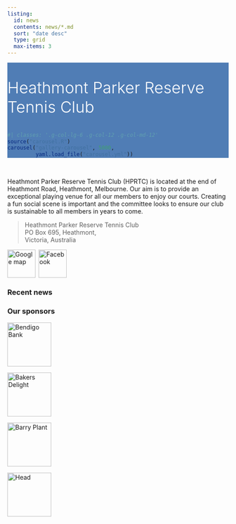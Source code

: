 ```yaml
---
listing:
  id: news
  contents: news/*.md
  sort: "date desc"
  type: grid
  max-items: 3
---
```


::: {#hero-banner .column-screen}
::: {.grid .column-page}
::: {.headline .g-col-lg-6 .g-col-12 .g-col-md-12}

::: h1
Heathmont Parker Reserve Tennis&nbsp;Club
:::

:::

```r
#| classes: '.g-col-lg-6 .g-col-12 .g-col-md-12'
source("carousel.R")
carousel("gallery-carousel", 5000,
         yaml.load_file("carousel.yml"))
```
:::
:::

::: {#gallery .column-page}
:::

```{=html}
<style>

#hero-banner {
  padding-top: 35px;
  background-color: rgb(80,125,181);
}

#quarto-content main {
  margin-top: 0;
  padding-top: 0;
}


html {
  scroll-behavior: smooth;
}

.headline {
font-size: 1.25em;
font-weight: 300;
padding-bottom: 1em;
}

.headline p {
  margin: 0;
  padding-bottom: 0.2rem;
}

.headline a {
  text-decoration: none;
}

.headline ul li {
  margin-bottom: 0.3em;
}

.carousel.card {
  padding-top: 2em;
}

.carousel img {
  width: 100%;
  margin-bottom: 110px;
}

.carousel-control-prev-icon, .carousel-control-next-icon {
  margin-bottom: 110px;
}

.carousel-caption {
  padding-top: 1em;
}

.h1 {
  color: #fff;
  font-size: 36px;
}
.carousel-dark .carousel-caption {
  color: #fff;
}

.carousel-dark .carousel-indicators {
  color: #fff;
}
img {
  float: none;
  padding-right: 0px;
}

.touch {

}

.page-item.active .page-link {
    color: #faf8f8;
    background-color: #faf8f8;
    border-color: #faf8f8;
}
</style>
```

&nbsp;<br>

Heathmont Parker Reserve Tennis Club (HPRTC) is located at the end of Heathmont Road, Heathmont, Melbourne. Our aim is to provide an exceptional playing venue for all our members to enjoy our courts. Creating a fun social scene is important and the committee looks to ensure our club is sustainable to all members in years to come.

> Heathmont Parker Reserve Tennis Club<br>
PO Box 695, Heathmont,<br>
Victoria, Australia<br>

<a href="https://goo.gl/maps/T6buFNDCdJ5ufmNy6"><img src = "/img/google_map_icon.png" height=64px alt = "Google map" style="vertical-align: text-bottom;"></a><a href="https://www.facebook.com/hprtc/"><img src = "/img/facebook_logo.png" height=64px alt = "Facebook" style="vertical-align: text-bottom; margin-left: 7px;"></a>

<h3>Recent news</h3>

::: {#news}
:::

<h3>Our sponsors</h3>

<div class="imgrow">
<div class="imgcolumn">
  <a href="https://www.bendigobank.com.au/branch/vic/heathmont-community-bank-branch/" target="_blank">
    <img src="img/sponsors/Bendigo.jpg" alt="Bendigo Bank" class="img-responsive" height=100/>
  </a>
</div>
<div class="imgcolumn">
  <a href="https://www.bakersdelight.com.au/bakery-locator/heathmont/" target="_blank">
    <img src="img/sponsors/BakersDelight.jpg" alt="Bakers Delight" class="img-responsive" height=100 />
  </a>
</div>
<div class="imgcolumn">
  <a href="https://www.barryplant.com.au/offices/heathmont/" target="_blank">
    <img src="img/sponsors/BarryPlant.jpg" alt="Barry Plant" class="img-responsive" height=100/>
  </a>
</div>
<div class="imgcolumn">
  <a href="https://www.head.com/en-IC/sports/tennis/" target="_blank">
    <img src="img/sponsors/Head.png" alt="Head" class="img-responsive" height=100/>
  </a>
</div>
</div>
